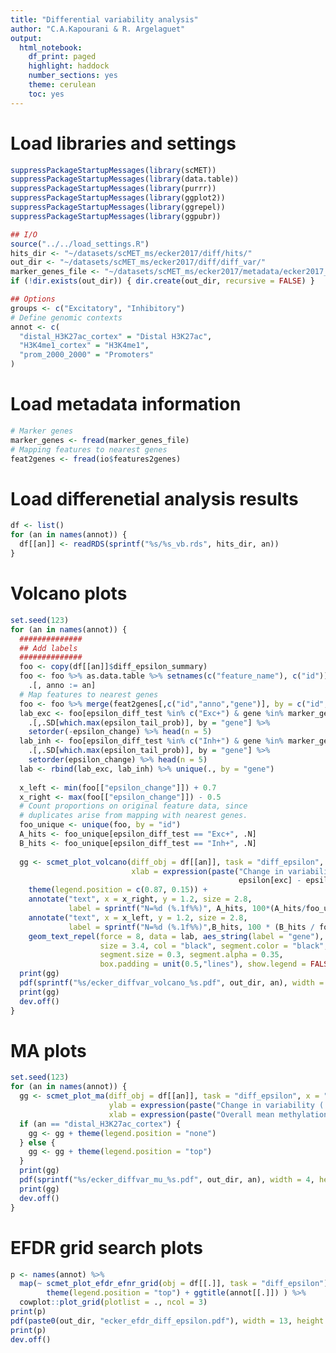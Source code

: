 ```yaml
---
title: "Differential variability analysis"
author: "C.A.Kapourani & R. Argelaguet"
output: 
  html_notebook:
    df_print: paged
    highlight: haddock
    number_sections: yes
    theme: cerulean
    toc: yes
---
```


# Load libraries and settings
```r
suppressPackageStartupMessages(library(scMET))
suppressPackageStartupMessages(library(data.table))
suppressPackageStartupMessages(library(purrr))
suppressPackageStartupMessages(library(ggplot2))
suppressPackageStartupMessages(library(ggrepel))
suppressPackageStartupMessages(library(ggpubr))

## I/O
source("../../load_settings.R")
hits_dir <- "~/datasets/scMET_ms/ecker2017/diff/hits/"
out_dir <- "~/datasets/scMET_ms/ecker2017/diff/diff_var/"
marker_genes_file <- "~/datasets/scMET_ms/ecker2017/metadata/ecker2017_marker_genes.csv"
if (!dir.exists(out_dir)) { dir.create(out_dir, recursive = FALSE) }

## Options
groups <- c("Excitatory", "Inhibitory")
# Define genomic contexts
annot <- c(
  "distal_H3K27ac_cortex" = "Distal H3K27ac",
  "H3K4me1_cortex" = "H3K4me1",
  "prom_2000_2000" = "Promoters"
)
```

# Load metadata information
```r
# Marker genes
marker_genes <- fread(marker_genes_file)
# Mapping features to nearest genes
feat2genes <- fread(io$features2genes)
```


# Load differenetial analysis results
```r
df <- list()
for (an in names(annot)) {
  df[[an]] <- readRDS(sprintf("%s/%s_vb.rds", hits_dir, an))
}
```


# Volcano plots
```r
set.seed(123)
for (an in names(annot)) {
  ##############
  ## Add labels
  ##############
  foo <- copy(df[[an]]$diff_epsilon_summary) 
  foo <- foo %>% as.data.table %>% setnames(c("feature_name"), c("id")) %>%
    .[, anno := an]
  # Map features to nearest genes
  foo <- foo %>% merge(feat2genes[,c("id","anno","gene")], by = c("id","anno"))
  lab_exc <- foo[epsilon_diff_test %in% c("Exc+") & gene %in% marker_genes$gene_name] %>% 
    .[,.SD[which.max(epsilon_tail_prob)], by = "gene"] %>%
    setorder(-epsilon_change) %>% head(n = 5)
  lab_inh <- foo[epsilon_diff_test %in% c("Inh+") & gene %in% marker_genes$gene_name] %>% 
    .[,.SD[which.max(epsilon_tail_prob)], by = "gene"] %>%
    setorder(epsilon_change) %>% head(n = 5)
  lab <- rbind(lab_exc, lab_inh) %>% unique(., by = "gene")
  
  x_left <- min(foo[["epsilon_change"]]) + 0.7
  x_right <- max(foo[["epsilon_change"]]) - 0.5
  # Count proportions on original feature data, since 
  # duplicates arise from mapping with nearest genes.
  foo_unique <- unique(foo, by = "id")
  A_hits <- foo_unique[epsilon_diff_test == "Exc+", .N]
  B_hits <- foo_unique[epsilon_diff_test == "Inh+", .N]
  
  gg <- scmet_plot_volcano(diff_obj = df[[an]], task = "diff_epsilon", nfeatures = 800,
                           xlab = expression(paste("Change in variability ( ", 
                                                   epsilon[exc] - epsilon[inh], " )"))) + 
    theme(legend.position = c(0.87, 0.15)) + 
    annotate("text", x = x_right, y = 1.2, size = 2.8, 
             label = sprintf("N=%d (%.1f%%)", A_hits, 100*(A_hits/foo_unique[,.N]))) + 
    annotate("text", x = x_left, y = 1.2, size = 2.8, 
             label = sprintf("N=%d (%.1f%%)",B_hits, 100 * (B_hits / foo_unique[,.N]))) +
    geom_text_repel(force = 8, data = lab, aes_string(label = "gene"),
                    size = 3.4, col = "black", segment.color = "black", 
                    segment.size = 0.3, segment.alpha = 0.35, 
                    box.padding = unit(0.5,"lines"), show.legend = FALSE)
  print(gg)
  pdf(sprintf("%s/ecker_diffvar_volcano_%s.pdf", out_dir, an), width = 4.9, height = 4.2)
  print(gg)
  dev.off()
}
```


# MA plots
```r
set.seed(123)
for (an in names(annot)) {
  gg <- scmet_plot_ma(diff_obj = df[[an]], task = "diff_epsilon", x = "mu", nfeatures = 800,
                      ylab = expression(paste("Change in variability ( ", epsilon[exc] - epsilon[inh], " )")), 
                      xlab = expression(paste("Overall mean methylation ", mu)), title = NULL)
  if (an == "distal_H3K27ac_cortex") {
    gg <- gg + theme(legend.position = "none")
  } else {
    gg <- gg + theme(legend.position = "top")
  }
  print(gg)
  pdf(sprintf("%s/ecker_diffvar_mu_%s.pdf", out_dir, an), width = 4, height = 4.2)
  print(gg)
  dev.off()
}
```

# EFDR grid search plots
```r
p <- names(annot) %>% 
  map(~ scmet_plot_efdr_efnr_grid(obj = df[[.]], task = "diff_epsilon") + 
        theme(legend.position = "top") + ggtitle(annot[[.]]) ) %>%
  cowplot::plot_grid(plotlist = ., ncol = 3)
print(p)
pdf(paste0(out_dir, "ecker_efdr_diff_epsilon.pdf"), width = 13, height = 3.5)
print(p)
dev.off()
```



